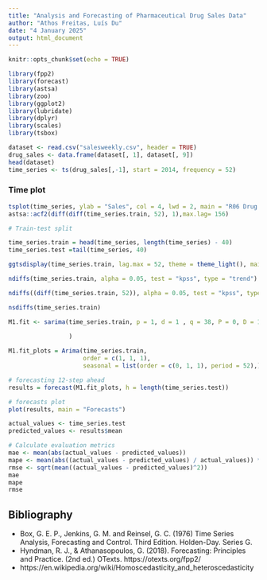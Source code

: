 ```yaml
---
title: "Analysis and Forecasting of Pharmaceutical Drug Sales Data"
author: "Athos Freitas, Luís Du"
date: "4 January 2025"
output: html_document
---
```


```r
knitr::opts_chunk$set(echo = TRUE)
```


```r
library(fpp2)
library(forecast)
library(astsa)
library(zoo)
library(ggplot2)
library(lubridate)
library(dplyr)
library(scales)
library(tsbox)

dataset <- read.csv("salesweekly.csv", header = TRUE)
drug_sales <- data.frame(dataset[, 1], dataset[, 9])
head(dataset)
time_series <- ts(drug_sales[,-1], start = 2014, frequency = 52)
```


### Time plot

```r
tsplot(time_series, ylab = "Sales", col = 4, lwd = 2, main = "R06 Drug Sales")
astsa::acf2(diff(diff(time_series.train, 52), 1),max.lag= 156)

```


```r
# Train-test split

time_series.train = head(time_series, length(time_series) - 40)
time_series.test =tail(time_series, 40)

ggtsdisplay(time_series.train, lag.max = 52, theme = theme_light(), main = "Original training data")

```
```r
ndiffs(time_series.train, alpha = 0.05, test = "kpss", type = "trend")
```
```r
ndiffs((diff(time_series.train, 52)), alpha = 0.05, test = "kpss", type = "trend")
```
```r
nsdiffs(time_series.train)
```

```r
M1.fit <- sarima(time_series.train, p = 1, d = 1 , q = 38, P = 0, D = 1, Q = 1, S= 52,
                
                 )
```

```r
M1.fit_plots = Arima(time_series.train, 
                     order = c(1, 1, 1), 
                     seasonal = list(order = c(0, 1, 1), period = 52),)

# forecasting 12-step ahead
results = forecast(M1.fit_plots, h = length(time_series.test))

# forecasts plot
plot(results, main = "Forecasts")
```

```r

actual_values <- time_series.test
predicted_values <- results$mean

# Calculate evaluation metrics
mae <- mean(abs(actual_values - predicted_values))
mape <- mean(abs((actual_values - predicted_values) / actual_values)) * 100
rmse <- sqrt(mean((actual_values - predicted_values)^2))
mae
mape
rmse
```


## Bibliography

- Box, G. E. P., Jenkins, G. M. and Reinsel, G. C. (1976) Time Series Analysis, Forecasting and Control. Third Edition. Holden-Day. Series G.
- Hyndman, R. J., & Athanasopoulos, G. (2018). Forecasting: Principles and Practice. (2nd ed.) OTexts. https://otexts.org/fpp2/
- https://en.wikipedia.org/wiki/Homoscedasticity_and_heteroscedasticity
